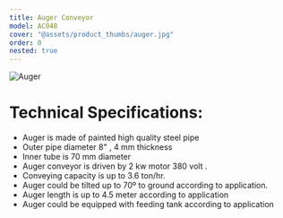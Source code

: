 ```yaml
---
title: Auger Conveyor
model: AC048
cover: "@assets/product_thumbs/auger.jpg"
order: 0
nested: true
---
```



<ProductTabs />

![Auger](@assets/article_images/auger_conveyor/auger_04.jpg)

# Technical Specifications:

-   Auger is made of painted high quality steel pipe
-   Outer pipe diameter 8" , 4 mm thickness
-   Inner tube is 70 mm diameter
-   Auger conveyor is driven by 2 kw motor 380 volt .
-   Conveying capacity is up to 3.6 ton/hr.
-   Auger could be tilted up to 70º to ground according to application.
-   Auger length is up to 4.5 meter according to application
-   Auger could be equipped with feeding tank according to application
